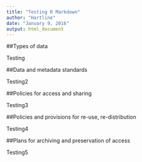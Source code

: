 ```yaml
---
title: "Testing R Markdown"
author: "Hartline"
date: "January 9, 2016"
output: html_document
---
```


 ##Types of data
 
 Testing
 
 ##Data and metadata standards
 
 Testing2
 
 ##Policies for access and sharing
 
 Testing3
 
 ##Policies and provisions for re-use, re-distribution
 
 Testing4
 
 ##Plans for archiving and preservation of access
 
 Testing5


